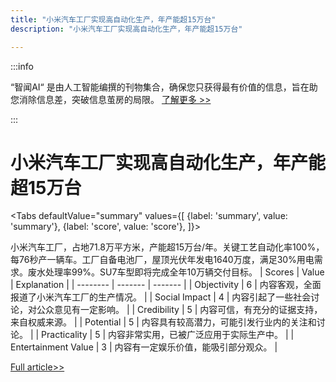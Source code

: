 ```yaml
---
title: "小米汽车工厂实现高自动化生产，年产能超15万台"
description: "小米汽车工厂实现高自动化生产，年产能超15万台"

---
```



:::info

“智闻AI“ 是由人工智能编撰的刊物集合，确保您只获得最有价值的信息，旨在助您消除信息差，突破信息茧房的局限。  [了解更多 >>](/)

:::

# 小米汽车工厂实现高自动化生产，年产能超15万台


<Tabs
	defaultValue="summary"
	values={[
	{label: 'summary', value: 'summary'},
	{label: 'score', value: 'score'},
]}>
<TabItem value="summary">


小米汽车工厂，占地71.8万平方米，产能超15万台/年。关键工艺自动化率100%，每76秒产一辆车。工厂自备电池厂，屋顶光伏年发电1640万度，满足30%用电需求。废水处理率99%。SU7车型即将完成全年10万辆交付目标。
</TabItem>
<TabItem value="score">
	| Scores     | Value   | Explanation |
	| -------- | ------- | ------- |
	| Objectivity  | 6    | 内容客观，全面报道了小米汽车工厂的生产情况。    |
	| Social Impact | 4     | 内容引起了一些社会讨论，对公众意见有一定影响。    |
	| Credibility    | 5    | 内容可信，有充分的证据支持，来自权威来源。    |
	| Potential    | 5    | 内容具有较高潜力，可能引发行业内的关注和讨论。    |
	| Practicality    | 5    | 内容非常实用，已被广泛应用于实际生产中。    |
	| Entertainment Value    | 3    | 内容有一定娱乐价值，能吸引部分观众。    |
</TabItem>
</Tabs>

[Full article>>](https://readhub.cn/topic/8cCxovNsBSH)

